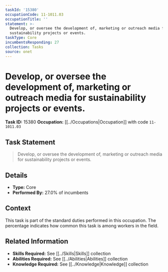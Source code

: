 ```yaml
---
taskId: '15380'
occupationCode: 11-1011.03
occupationTitle: ''
statement: >-
  Develop, or oversee the development of, marketing or outreach media for
  sustainability projects or events.
taskType: Core
incumbentsResponding: 27
collection: Tasks
source: onet
---
```

# Develop, or oversee the development of, marketing or outreach media for sustainability projects or events.

**Task ID:** 15380
**Occupation:** [[../Occupations|Occupation]] with code `11-1011.03`

## Task Statement

> Develop, or oversee the development of, marketing or outreach media for sustainability projects or events.

## Details

- **Type:** Core
- **Performed By:** 27.0% of incumbents

## Context

This task is part of the standard duties performed in this occupation. The percentage indicates how common this task is among workers in the field.

## Related Information

- **Skills Required:** See [[../Skills|Skills]] collection
- **Abilities Required:** See [[../Abilities|Abilities]] collection
- **Knowledge Required:** See [[../Knowledge|Knowledge]] collection
